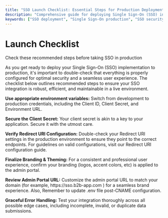 ```yaml
---
title: "SSO Launch Checklist: Essential Steps for Production Deployment"
description: "Comprehensive guide for deploying Single Sign-On (SSO) in production environments. Learn crucial steps to ensure optimal security, seamless user experience, and robust configuration for your SSO implementation."
keywords: ["SSO deployment", "Single Sign-On production", "SSO security", "SSO user experience", "Environment variables configuration", "Client secret security", "Redirect URI setup", "SSO branding", "Admin portal customization", "SSO error handling", "B2B application security", "Identity management", "Authentication best practices", "SSO implementation checklist", "Enterprise SSO deployment"]
---
```

# Launch Checklist

<Subtitle>Check these recommended steps before taking SSO in production</Subtitle>

As you get ready to deploy your Single Sign-On (SSO) implementation to production, it's important to double-check that everything is properly configured for optimal security and a seamless user experience. The checklist below outlines recommended steps to ensure your SSO integration is robust, efficient, and maintainable in a live environment.

<LabeledCheckbox id="1"> **Use appropriate environment variables:** </LabeledCheckbox> Switch from development to production credentials, including the Client ID, Client Secret, and Environment URL.

<LabeledCheckbox id="2"> **Secure the Client Secret:** </LabeledCheckbox> Your client secret is akin to a key to your application. Secure it with the utmost care.

<LabeledCheckbox id="3"> **Verify Redirect URI Configuration:** </LabeledCheckbox> Double-check your Redirect URI settings in the production environment to ensure they point to the correct endpoints. For guidelines on valid configurations, visit our Redirect URI configuration guide.

<LabeledCheckbox id="4"> **Finalize Branding & Theming:** </LabeledCheckbox> For a consistent and professional user experience, confirm your branding (logos, accent colors, etc) is applied to the admin portal.

<LabeledCheckbox id="5"> **Review Admin Portal URL:** </LabeledCheckbox> Customize the admin portal URL to match your domain (for example, <SimpleCode>https:<span></span>//sso.b2b-app.com </SimpleCode>) for a seamless brand experience. Also, Remember to update <SimpleCode>.env</SimpleCode> file post-CNAME configuration.

<LabeledCheckbox id="6"> **Graceful Error Handling:** </LabeledCheckbox> Test your integration thoroughly across all possible edge cases, including incomplete, invalid, or duplicate data submissions.
